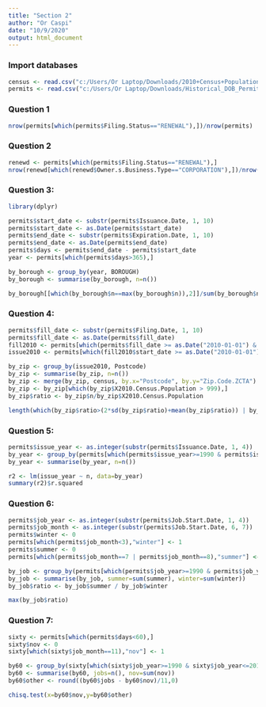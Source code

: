 ```yaml
---
title: "Section 2"
author: "Or Caspi"
date: "10/9/2020"
output: html_document
---
```

### Import databases
```r
census <- read.csv("c:/Users/Or Laptop/Downloads/2010+Census+Population+By+Zipcode+(ZCTA).csv")
permits <- read.csv("c:/Users/Or Laptop/Downloads/Historical_DOB_Permit_Issuance.csv")
```

### Question 1
```r
nrow(permits[which(permits$Filing.Status=="RENEWAL"),])/nrow(permits)
```

### Question 2
```r
renewd <- permits[which(permits$Filing.Status=="RENEWAL"),]
nrow(renewd[which(renewd$Owner.s.Business.Type=="CORPORATION"),])/nrow(renewd[which(renewd$Owner.s.Business.Type=="INDIVIDUAL"),])
```

### Question 3:
```r
library(dplyr)

permits$start_date <- substr(permits$Issuance.Date, 1, 10)
permits$start_date <- as.Date(permits$start_date)
permits$end_date <- substr(permits$Expiration.Date, 1, 10)
permits$end_date <- as.Date(permits$end_date)
permits$days <- permits$end_date - permits$start_date
year <- permits[which(permits$days>365),]

by_borough <- group_by(year, BOROUGH)
by_borough <- summarise(by_borough, n=n())

by_borough[[which(by_borough$n==max(by_borough$n)),2]]/sum(by_borough$n)
```

### Question 4:
```r
permits$fill_date <- substr(permits$Filing.Date, 1, 10)
permits$fill_date <- as.Date(permits$fill_date)
fill2010 <- permits[which(permits$fill_date >= as.Date("2010-01-01") & permits$fill_date < as.Date("2011-01-01")),]
issue2010 <- permits[which(fill2010$start_date >= as.Date("2010-01-01") & fill2010$start_date < as.Date("2011-01-01")),]

by_zip <- group_by(issue2010, Postcode)
by_zip <- summarise(by_zip, n=n())
by_zip <- merge(by_zip, census, by.x="Postcode", by.y="Zip.Code.ZCTA")
by_zip <- by_zip[which(by_zip$X2010.Census.Population > 999),]
by_zip$ratio <- by_zip$n/by_zip$X2010.Census.Population

length(which(by_zip$ratio>(2*sd(by_zip$ratio)+mean(by_zip$ratio)) | by_zip$ratio<(mean(by_zip$ratio)-2*sd(by_zip$ratio))))
```

### Question 5:
```r
permits$issue_year <- as.integer(substr(permits$Issuance.Date, 1, 4))
by_year <- group_by(permits[which(permits$issue_year>=1990 & permits$issue_year<=2012),], issue_year)
by_year <- summarise(by_year, n=n())

r2 <- lm(issue_year ~ n, data=by_year)
summary(r2)$r.squared
```

### Question 6:
```r
permits$job_year <- as.integer(substr(permits$Job.Start.Date, 1, 4))
permits$job_month <- as.integer(substr(permits$Job.Start.Date, 6, 7))
permits$winter <- 0
permits[which(permits$job_month<3),"winter"] <- 1
permits$summer <- 0
permits[which(permits$job_month==7 | permits$job_month==8),"summer"] <- 1

by_job <- group_by(permits[which(permits$job_year>=1990 & permits$job_year<=2012),], job_year)
by_job <- summarise(by_job, summer=sum(summer), winter=sum(winter))
by_job$ratio <- by_job$summer / by_job$winter

max(by_job$ratio)
```

### Question 7:
```r
sixty <- permits[which(permits$days<60),]
sixty$nov <- 0
sixty[which(sixty$job_month==11),"nov"] <- 1

by60 <- group_by(sixty[which(sixty$job_year>=1990 & sixty$job_year<=2012),], job_year)
by60 <- summarise(by60, jobs=n(), nov=sum(nov))
by60$other <- round((by60$jobs - by60$nov)/11,0)

chisq.test(x=by60$nov,y=by60$other)
```
























